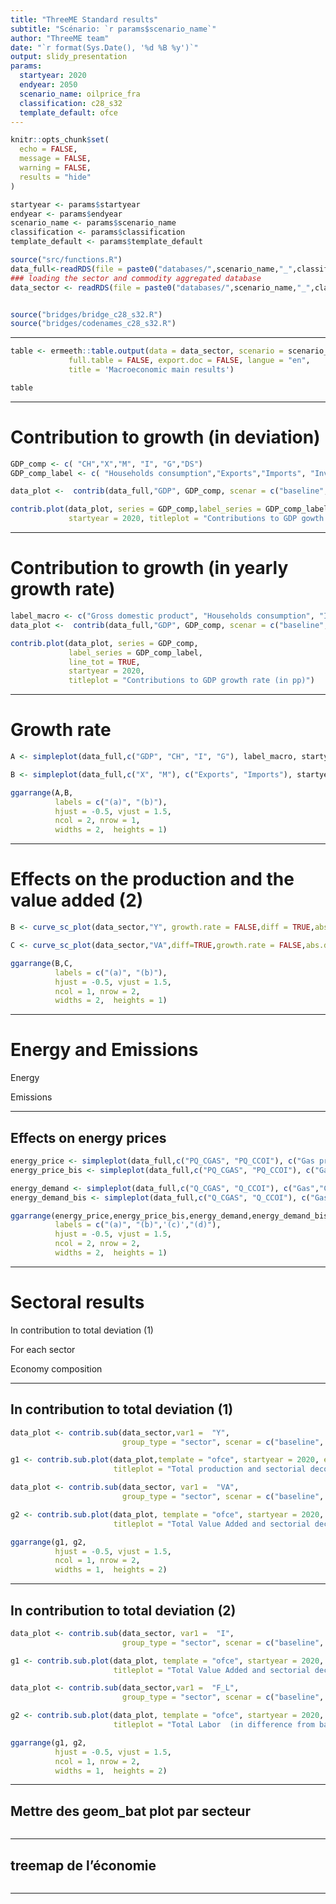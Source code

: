 ```yaml
---
title: "ThreeME Standard results"
subtitle: "Scénario: `r params$scenario_name`"
author: "ThreeME team"
date: "`r format(Sys.Date(), '%d %B %y')`"
output: slidy_presentation
params:
  startyear: 2020
  endyear: 2050
  scenario_name: oilprice_fra
  classification: c28_s32
  template_default: ofce
---
```



```r
knitr::opts_chunk$set(
  echo = FALSE,
  message = FALSE,
  warning = FALSE,
  results = "hide"
)
```


```r


startyear <- params$startyear
endyear <- params$endyear
scenario_name <- params$scenario_name
classification <- params$classification
template_default <- params$template_default

```




```r

source("src/functions.R")
data_full<-readRDS(file = paste0("databases/",scenario_name,"_",classification,".rds"))
### loading the sector and commodity aggregated database 
data_sector <- readRDS(file = paste0("databases/",scenario_name,"_",classification,"_commodities_sectors.rds"))


source("bridges/bridge_c28_s32.R")
source("bridges/codenames_c28_s32.R")
```

---

```r

table <- ermeeth::table.output(data = data_sector, scenario = scenario_name, 
             full.table = FALSE, export.doc = FALSE, langue = "en",
             title = 'Macroeconomic main results')

table

```

---

# Contribution to growth (in deviation)
```r
GDP_comp <- c( "CH","X","M", "I", "G","DS")
GDP_comp_label <- c( "Households consumption","Exports","Imports", "Investment", "Public spending","Stock variation")

data_plot <-  contrib(data_full,"GDP", GDP_comp, scenar = c("baseline",scenario_name))

contrib.plot(data_plot, series = GDP_comp,label_series = GDP_comp_label,
             startyear = 2020, titleplot = "Contributions to GDP gowth (in difference from baseline)", line_tot = TRUE)

```
---

# Contribution to growth (in yearly growth rate)
```r
label_macro <- c("Gross domestic product", "Households consumption", "Investment", "Public spending")
data_plot <-  contrib(data_full,"GDP", GDP_comp, scenar = c("baseline", "oilprice_fra"), indicator = "gr.diff")

contrib.plot(data_plot, series = GDP_comp, 
             label_series = GDP_comp_label,
             line_tot = TRUE,
             startyear = 2020,
             titleplot = "Contributions to GDP growth rate (in pp)")
```
---

# Growth rate
```r
A <- simpleplot(data_full,c("GDP", "CH", "I", "G"), label_macro, startyear, endyear, "gr", titleplot = "GDP and its components (growth rates)")

B <- simpleplot(data_full,c("X", "M"), c("Exports", "Imports"), startyear, endyear, "gr", titleplot = "External trade (growth rates)")

ggarrange(A,B,
          labels = c("(a)", "(b)"),
          hjust = -0.5, vjust = 1.5,
          ncol = 2, nrow = 1,
          widths = 2,  heights = 1)

```
---


# Effects on the production and the value added (2)
```r
B <- curve_sc_plot(data_sector,"Y", growth.rate = FALSE,diff = TRUE,abs.diff = FALSE, title = "Production by sector (in difference from baseline)")

C <- curve_sc_plot(data_sector,"VA",diff=TRUE,growth.rate = FALSE,abs.diff = FALSE,title = " Added value by sector (in difference from baseline)")

ggarrange(B,C,
          labels = c("(a)", "(b)"),
          hjust = -0.5, vjust = 1.5,
          ncol = 1, nrow = 2,
          widths = 2,  heights = 1)


```

---

# Energy and Emissions

Energy

Emissions

---


## Effects on energy prices
```r

energy_price <- simpleplot(data_full,c("PQ_CGAS", "PQ_CCOI"), c("Gas prices","Crude oil prices"), startyear, endyear, titleplot = " Shock on gas and oil prices (in difference from baseline)")
energy_price_bis <- simpleplot(data_full,c("PQ_CGAS", "PQ_CCOI"), c("Gas prices","Crude oil prices"), startyear, endyear, titleplot = " Shock on gas and oil prices (levels)",transformation = "level", unit=1)

energy_demand <- simpleplot(data_full,c("Q_CGAS", "Q_CCOI"), c("Gas","Crude oil"), startyear, endyear, titleplot = " Demand for gas and oil (in difference from baseline)")
energy_demand_bis <- simpleplot(data_full,c("Q_CGAS", "Q_CCOI"), c("Gas","Crude oil"), startyear, endyear, titleplot = " Demand on gas and oil (levels)",transformation = "level", unit=1)

ggarrange(energy_price,energy_price_bis,energy_demand,energy_demand_bis,
          labels = c("(a)", "(b)",'(c)',"(d)"),
          hjust = -0.5, vjust = 1.5,
          ncol = 2, nrow = 2,
          widths = 2,  heights = 1)

```

---


# Sectoral results

In contribution to total deviation (1)

For each sector

Economy composition

---

## In contribution to total deviation (1)
```r

data_plot <- contrib.sub(data_sector,var1 =  "Y",
                         group_type = "sector", scenar = c("baseline", scenario_name))

g1 <- contrib.sub.plot(data_plot,template = "ofce", startyear = 2020, endyear = 2050, line_tot =  TRUE,
                       titleplot = "Total production and sectorial decomposition  (in difference from baseline)")

data_plot <- contrib.sub(data_sector, var1 =  "VA",
                         group_type = "sector", scenar = c("baseline", scenario_name))

g2 <- contrib.sub.plot(data_plot, template = "ofce", startyear = 2020, endyear = 2050, line_tot =  TRUE,
                       titleplot = "Total Value Added and sectorial decomposition  (in difference from baseline)")

ggarrange(g1, g2,
          hjust = -0.5, vjust = 1.5,
          ncol = 1, nrow = 2,
          widths = 1,  heights = 2)

```

---

## In contribution to total deviation (2)
```r

data_plot <- contrib.sub(data_sector, var1 =  "I",
                         group_type = "sector", scenar = c("baseline", scenario_name))

g1 <- contrib.sub.plot(data_plot, template = "ofce", startyear = 2020, endyear = 2050, line_tot =  TRUE,
                       titleplot = "Total Value Added and sectorial decomposition  (in difference from baseline)")

data_plot <- contrib.sub(data_sector,var1 =  "F_L",
                         group_type = "sector", scenar = c("baseline", scenario_name))

g2 <- contrib.sub.plot(data_plot, template = "ofce", startyear = 2020, endyear = 2050, line_tot =  TRUE,
                       titleplot = "Total Labor  (in difference from baseline)")

ggarrange(g1, g2,
          hjust = -0.5, vjust = 1.5,
          ncol = 1, nrow = 2,
          widths = 1,  heights = 2)

```

---

## Mettre des geom_bat plot par secteur
```r

```

---

## treemap de l'économie
```r

```

---
